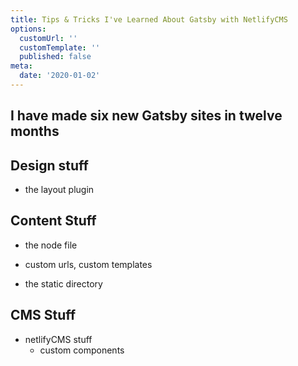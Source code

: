 ```yaml
---
title: Tips & Tricks I've Learned About Gatsby with NetlifyCMS
options:
  customUrl: ''
  customTemplate: ''
  published: false
meta:
  date: '2020-01-02'
---
```


## I have made six new Gatsby sites in twelve months

## Design stuff

 - the layout plugin

## Content Stuff

 - the node file
  - custom urls, custom templates

 - the static directory
 

## CMS Stuff
  - netlifyCMS stuff
    - custom components